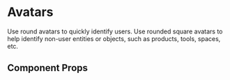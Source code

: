 
<Meta title="Components/Avatar" component={Avatar} />

# Avatars

Use round avatars to quickly identify users. Use rounded square avatars to help identify non-user entities or objects, such as products, tools, spaces, etc.

<Preview withToolbar>
  <Story name="shapes">
    <Avatar src="https://i.pravatar.cc/100" shape="round" mr="md" />
    <Avatar src="https://i.pravatar.cc/200" shape="square" mr="md" />
  </Story>
</Preview>

<Preview withToolbar>
  <Story name="sizes">
    <Avatar src="https://i.pravatar.cc/300" size="lg" mr="md" />
    <Avatar src="https://i.pravatar.cc/400" size="md" mr="md" />
    <Avatar src="https://i.pravatar.cc/500" size="sm" mr="md" />
  </Story>
</Preview>

<Preview withToolbar>
  <Story name="states">
    <Avatar loading mr="md" />
    <Avatar username="Kaiyu Hsu" mr="md" />
    <Avatar src="https://i.pravatar.cc/600" mr="md" />
  </Story>
</Preview>

## Component Props

<Props of={Avatar} />
